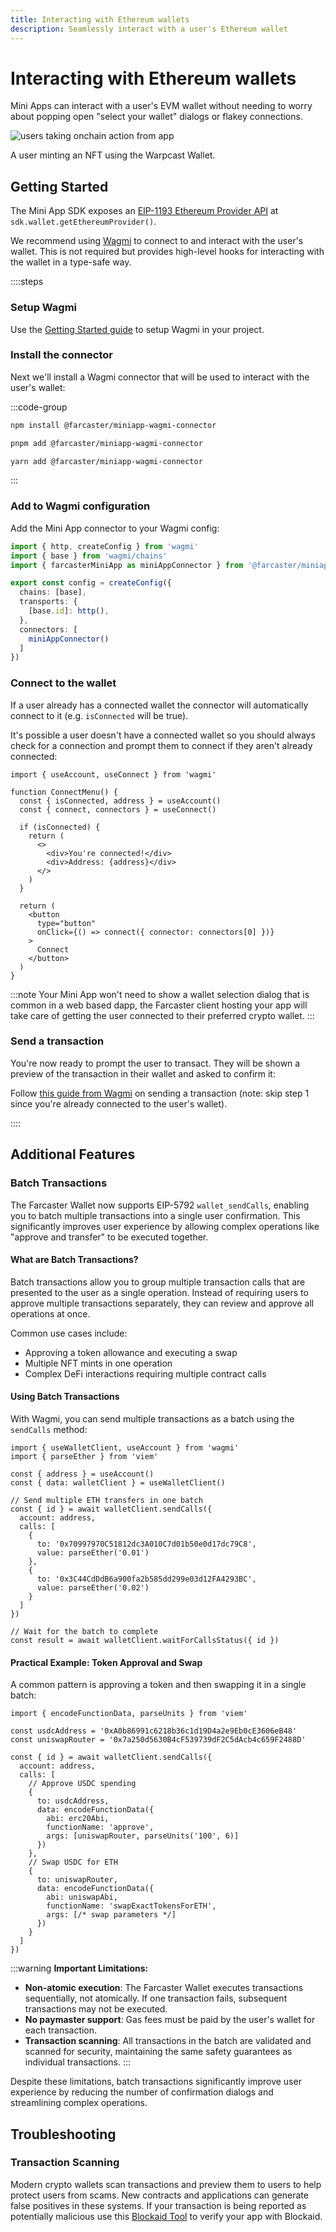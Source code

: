 ```yaml
---
title: Interacting with Ethereum wallets
description: Seamlessly interact with a user's Ethereum wallet
---
```



# Interacting with Ethereum wallets

Mini Apps can interact with a user's EVM wallet without needing to worry
about popping open "select your wallet" dialogs or flakey connections.

![users taking onchain action from app](/transaction-preview.png)

<Caption>
  A user minting an NFT using the Warpcast Wallet.
</Caption>


## Getting Started

The Mini App SDK exposes an [EIP-1193 Ethereum Provider
API](https://eips.ethereum.org/EIPS/eip-1193) at `sdk.wallet.getEthereumProvider()`.

We recommend using [Wagmi](https://wagmi.sh) to connect to and interact with
the user's wallet. This is not required but provides high-level hooks for
interacting with the wallet in a type-safe way.

::::steps
### Setup Wagmi

Use the [Getting Started
guide](https://wagmi.sh/react/getting-started#manual-installation) to setup
Wagmi in your project.

### Install the connector

Next we'll install a Wagmi connector that will be used to interact with the
user's wallet:

:::code-group

```bash [npm]
npm install @farcaster/miniapp-wagmi-connector
```

```bash [pnpm]
pnpm add @farcaster/miniapp-wagmi-connector
```

```bash [yarn]
yarn add @farcaster/miniapp-wagmi-connector
```

:::

### Add to Wagmi configuration

Add the Mini App connector to your Wagmi config:

```ts
import { http, createConfig } from 'wagmi'
import { base } from 'wagmi/chains'
import { farcasterMiniApp as miniAppConnector } from '@farcaster/miniapp-wagmi-connector'

export const config = createConfig({
  chains: [base],
  transports: {
    [base.id]: http(),
  },
  connectors: [
    miniAppConnector()
  ]
})
```

### Connect to the wallet

If a user already has a connected wallet the connector will automatically
connect to it (e.g. `isConnected` will be true). 

It's possible a user doesn't have a connected wallet so you should always check
for a connection and prompt them to connect if they aren't already connected:

```tsx 
import { useAccount, useConnect } from 'wagmi'

function ConnectMenu() {
  const { isConnected, address } = useAccount()
  const { connect, connectors } = useConnect()

  if (isConnected) {
    return (
      <>
        <div>You're connected!</div>
        <div>Address: {address}</div>
      </>
    )
  }

  return (
    <button
      type="button"
      onClick={() => connect({ connector: connectors[0] })}
    >
      Connect
    </button>
  )
}
```

:::note
Your Mini App won't need to show a wallet selection dialog that is common in a
web based dapp, the Farcaster client hosting your app will take care of getting
the user connected to their preferred crypto wallet.
:::


### Send a transaction

You're now ready to prompt the user to transact. They will be shown a preview
of the transaction in their wallet and asked to confirm it:


Follow [this guide from
Wagmi](https://wagmi.sh/react/guides/send-transaction#_2-create-a-new-component)
on sending a transaction (note: skip step 1 since you're already connected to
the user's wallet).

::::


## Additional Features

### Batch Transactions

The Farcaster Wallet now supports EIP-5792 `wallet_sendCalls`, enabling you to batch multiple transactions into a single user confirmation. This significantly improves user experience by allowing complex operations like "approve and transfer" to be executed together.

#### What are Batch Transactions?

Batch transactions allow you to group multiple transaction calls that are presented to the user as a single operation. Instead of requiring users to approve multiple transactions separately, they can review and approve all operations at once.

Common use cases include:
- Approving a token allowance and executing a swap
- Multiple NFT mints in one operation
- Complex DeFi interactions requiring multiple contract calls

#### Using Batch Transactions

With Wagmi, you can send multiple transactions as a batch using the `sendCalls` method:

```tsx
import { useWalletClient, useAccount } from 'wagmi'
import { parseEther } from 'viem'

const { address } = useAccount()
const { data: walletClient } = useWalletClient()

// Send multiple ETH transfers in one batch
const { id } = await walletClient.sendCalls({
  account: address,
  calls: [
    {
      to: '0x70997970C51812dc3A010C7d01b50e0d17dc79C8',
      value: parseEther('0.01')
    },
    {
      to: '0x3C44CdDdB6a900fa2b585dd299e03d12FA4293BC', 
      value: parseEther('0.02')
    }
  ]
})

// Wait for the batch to complete
const result = await walletClient.waitForCallsStatus({ id })
```

#### Practical Example: Token Approval and Swap

A common pattern is approving a token and then swapping it in a single batch:

```tsx
import { encodeFunctionData, parseUnits } from 'viem'

const usdcAddress = '0xA0b86991c6218b36c1d19D4a2e9Eb0cE3606eB48'
const uniswapRouter = '0x7a250d5630B4cF539739dF2C5dAcb4c659F2488D'

const { id } = await walletClient.sendCalls({
  account: address,
  calls: [
    // Approve USDC spending
    {
      to: usdcAddress,
      data: encodeFunctionData({
        abi: erc20Abi,
        functionName: 'approve',
        args: [uniswapRouter, parseUnits('100', 6)]
      })
    },
    // Swap USDC for ETH
    {
      to: uniswapRouter,
      data: encodeFunctionData({
        abi: uniswapAbi,
        functionName: 'swapExactTokensForETH',
        args: [/* swap parameters */]
      })
    }
  ]
})
```

:::warning
**Important Limitations:**

- **Non-atomic execution**: The Farcaster Wallet executes transactions sequentially, not atomically. If one transaction fails, subsequent transactions may not be executed.
- **No paymaster support**: Gas fees must be paid by the user's wallet for each transaction.
- **Transaction scanning**: All transactions in the batch are validated and scanned for security, maintaining the same safety guarantees as individual transactions.
:::

Despite these limitations, batch transactions significantly improve user experience by reducing the number of confirmation dialogs and streamlining complex operations.


## Troubleshooting

### Transaction Scanning

Modern crypto wallets scan transactions and preview them to users to help
protect users from scams. New contracts and applications can generate false
positives in these systems. If your transaction is being reported as
potentially malicious use this [Blockaid
Tool](https://report.blockaid.io/verifiedProject) to verify your app with
Blockaid.
